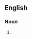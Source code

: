 {{also|tug boats|tug-boats}}
==English==

===Noun===
{{head|en|noun form}}

# {{plural of|en|tugboat}}